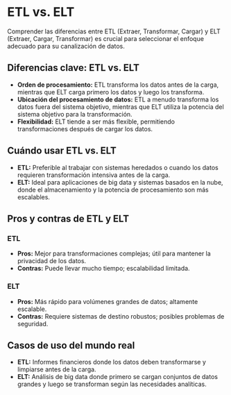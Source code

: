 # ETL vs. ELT

Comprender las diferencias entre ETL (Extraer, Transformar, Cargar) y ELT (Extraer, Cargar, Transformar) es crucial para seleccionar el enfoque adecuado para su canalización de datos.

## Diferencias clave: ETL vs. ELT

- **Orden de procesamiento:** ETL transforma los datos antes de la carga, mientras que ELT carga primero los datos y luego los transforma.
- **Ubicación del procesamiento de datos:** ETL a menudo transforma los datos fuera del sistema objetivo, mientras que ELT utiliza la potencia del sistema objetivo para la transformación.
- **Flexibilidad:** ELT tiende a ser más flexible, permitiendo transformaciones después de cargar los datos.

## Cuándo usar ETL vs. ELT

- **ETL:** Preferible al trabajar con sistemas heredados o cuando los datos requieren transformación intensiva antes de la carga.
- **ELT:** Ideal para aplicaciones de big data y sistemas basados en la nube, donde el almacenamiento y la potencia de procesamiento son más escalables.

## Pros y contras de ETL y ELT

### ETL

- **Pros:** Mejor para transformaciones complejas; útil para mantener la privacidad de los datos.
- **Contras:** Puede llevar mucho tiempo; escalabilidad limitada.

### ELT

- **Pros:** Más rápido para volúmenes grandes de datos; altamente escalable.
- **Contras:** Requiere sistemas de destino robustos; posibles problemas de seguridad.

## Casos de uso del mundo real

- **ETL:** Informes financieros donde los datos deben transformarse y limpiarse antes de la carga.
- **ELT:** Análisis de big data donde primero se cargan conjuntos de datos grandes y luego se transforman según las necesidades analíticas.